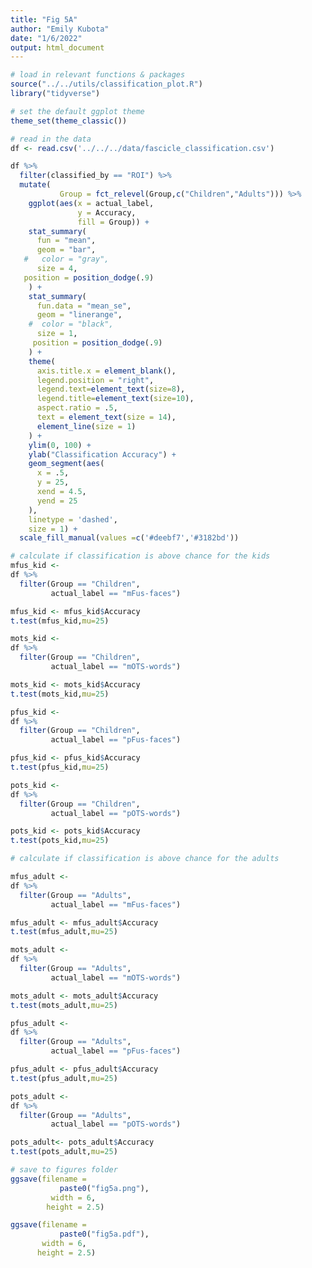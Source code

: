 ```yaml
---
title: "Fig 5A"
author: "Emily Kubota"
date: "1/6/2022"
output: html_document
---
```



```r
# load in relevant functions & packages 
source("../../utils/classification_plot.R")
library("tidyverse")

# set the default ggplot theme 
theme_set(theme_classic())
```

```r
# read in the data 
df <- read.csv('../../../data/fascicle_classification.csv')
```

```r
df %>% 
  filter(classified_by == "ROI") %>% 
  mutate(
           Group = fct_relevel(Group,c("Children","Adults"))) %>%
    ggplot(aes(x = actual_label,
               y = Accuracy,
               fill = Group)) +
    stat_summary(
      fun = "mean",
      geom = "bar",
   #   color = "gray",
      size = 4,
   position = position_dodge(.9)
    ) +
    stat_summary(
      fun.data = "mean_se",
      geom = "linerange",
    #  color = "black",
      size = 1,
     position = position_dodge(.9)
    ) +
    theme(
      axis.title.x = element_blank(),
      legend.position = "right",
      legend.text=element_text(size=8),
      legend.title=element_text(size=10),
      aspect.ratio = .5,
      text = element_text(size = 14),
      element_line(size = 1)
    ) +
    ylim(0, 100) +
    ylab("Classification Accuracy") +
    geom_segment(aes(
      x = .5,
      y = 25,
      xend = 4.5,
      yend = 25
    ),
    linetype = 'dashed',
    size = 1) +
  scale_fill_manual(values =c('#deebf7','#3182bd'))
```

```r
# calculate if classification is above chance for the kids 
mfus_kid <-
df %>% 
  filter(Group == "Children",
         actual_label == "mFus-faces")

mfus_kid <- mfus_kid$Accuracy 
t.test(mfus_kid,mu=25)

mots_kid <-
df %>% 
  filter(Group == "Children",
         actual_label == "mOTS-words")

mots_kid <- mots_kid$Accuracy 
t.test(mots_kid,mu=25)

pfus_kid <-
df %>% 
  filter(Group == "Children",
         actual_label == "pFus-faces")

pfus_kid <- pfus_kid$Accuracy 
t.test(pfus_kid,mu=25)

pots_kid <-
df %>% 
  filter(Group == "Children",
         actual_label == "pOTS-words")

pots_kid <- pots_kid$Accuracy 
t.test(pots_kid,mu=25)
```

```r

# calculate if classification is above chance for the adults 

mfus_adult <-
df %>% 
  filter(Group == "Adults",
         actual_label == "mFus-faces")

mfus_adult <- mfus_adult$Accuracy 
t.test(mfus_adult,mu=25)

mots_adult <-
df %>% 
  filter(Group == "Adults",
         actual_label == "mOTS-words")

mots_adult <- mots_adult$Accuracy 
t.test(mots_adult,mu=25)

pfus_adult <-
df %>% 
  filter(Group == "Adults",
         actual_label == "pFus-faces")

pfus_adult <- pfus_adult$Accuracy 
t.test(pfus_adult,mu=25)

pots_adult <-
df %>% 
  filter(Group == "Adults",
         actual_label == "pOTS-words")

pots_adult<- pots_adult$Accuracy 
t.test(pots_adult,mu=25)
```


```r
# save to figures folder
ggsave(filename = 
           paste0("fig5a.png"),
         width = 6,
        height = 2.5)

ggsave(filename = 
           paste0("fig5a.pdf"),
       width = 6,
      height = 2.5)
```
